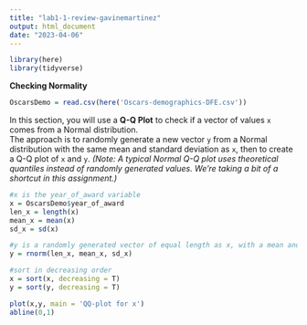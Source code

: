 ```yaml
---
title: "lab1-1-review-gavinemartinez"
output: html_document
date: "2023-04-06"
---
```

```r
library(here)
library(tidyverse)
```

**Checking Normality**  
```r
OscarsDemo = read.csv(here('Oscars-demographics-DFE.csv'))
```

In this section, you will use a **Q-Q Plot** to check if a vector of values `x` comes from a Normal distribution.  
The approach is to randomly generate a new vector `y` from a Normal distribution with the same mean and standard deviation as `x`, 
then to create a Q-Q plot of `x` and `y`.
*(Note: A typical Normal Q-Q plot uses theoretical quantiles instead of randomly generated values.  We're taking a bit of a shortcut
in this assignment.)*

```r
#x is the year_of_award variable
x = OscarsDemo$year_of_award
len_x = length(x)
mean_x = mean(x)
sd_x = sd(x)

#y is a randomly generated vector of equal length as x, with a mean and sd identical to x.
y = rnorm(len_x, mean_x, sd_x)

#sort in decreasing order
x = sort(x, decreasing = T)
y = sort(y, decreasing = T)

plot(x,y, main = 'QQ-plot for x')
abline(0,1)

```







